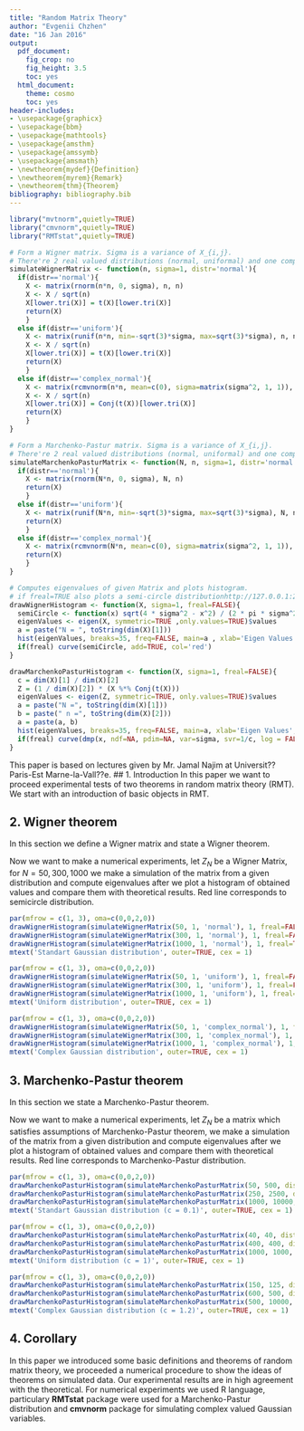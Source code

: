```yaml
---
title: "Random Matrix Theory"
author: "Evgenii Chzhen"
date: "16 Jan 2016"
output:
  pdf_document:
    fig_crop: no
    fig_height: 3.5
    toc: yes
  html_document:
    theme: cosmo
    toc: yes
header-includes:
- \usepackage{graphicx}
- \usepackage{bbm}
- \usepackage{mathtools}
- \usepackage{amsthm}
- \usepackage{amssymb}
- \usepackage{amsmath}
- \newtheorem{mydef}{Definition}
- \newtheorem{myrem}{Remark}
- \newtheorem{thm}{Theorem}
bibliography: bibliography.bib
---
```


```r
library("mvtnorm",quietly=TRUE)
library("cmvnorm",quietly=TRUE)
library("RMTstat",quietly=TRUE)

# Form a Wigner matrix. Sigma is a variance of X_{i,j}. 
# There're 2 real valued distributions (normal, uniformal) and one complex valued distribution (normal)
simulateWignerMatrix <- function(n, sigma=1, distr='normal'){
  if(distr=='normal'){
    X <- matrix(rnorm(n*n, 0, sigma), n, n)
    X <- X / sqrt(n)
    X[lower.tri(X)] = t(X)[lower.tri(X)]
    return(X)
    } 
  else if(distr=='uniform'){
    X <- matrix(runif(n*n, min=-sqrt(3)*sigma, max=sqrt(3)*sigma), n, n)
    X <- X / sqrt(n)
    X[lower.tri(X)] = t(X)[lower.tri(X)]
    return(X)
    }
  else if(distr=='complex_normal'){
    X <- matrix(rcmvnorm(n*n, mean=c(0), sigma=matrix(sigma^2, 1, 1)), n, n)
    X <- X / sqrt(n)
    X[lower.tri(X)] = Conj(t(X))[lower.tri(X)]
    return(X)
    }
}

# Form a Marchenko-Pastur matrix. Sigma is a variance of X_{i,j}. 
# There're 2 real valued distributions (normal, uniformal) and one complex valued distribution (normal)
simulateMarchenkoPasturMatrix <- function(N, n, sigma=1, distr='normal'){
  if(distr=='normal'){
    X <- matrix(rnorm(N*n, 0, sigma), N, n)
    return(X)
    } 
  else if(distr=='uniform'){
    X <- matrix(runif(N*n, min=-sqrt(3)*sigma, max=sqrt(3)*sigma), N, n)
    return(X)
    }
  else if(distr=='complex_normal'){
    X <- matrix(rcmvnorm(N*n, mean=c(0), sigma=matrix(sigma^2, 1, 1)), N, n)
    return(X)
    }
}

# Computes eigenvalues of given Matrix and plots histogram.
# if freal=TRUE also plots a semi-circle distributionhttp://127.0.0.1:27270/graphics/plot_zoom_png?width=956&height=480
drawWignerHistogram <- function(X, sigma=1, freal=FALSE){
  semiCircle <- function(x) sqrt(4 * sigma^2 - x^2) / (2 * pi * sigma^2)
  eigenValues <- eigen(X, symmetric=TRUE ,only.values=TRUE)$values
  a = paste("N = ", toString(dim(X)[1]))
  hist(eigenValues, breaks=35, freq=FALSE, main=a , xlab='Eigen Values', ylab='Density' )
  if(freal) curve(semiCircle, add=TRUE, col='red')
}

drawMarchenkoPasturHistogram <- function(X, sigma=1, freal=FALSE){
  c = dim(X)[1] / dim(X)[2]
  Z = (1 / dim(X)[2]) * (X %*% Conj(t(X)))
  eigenValues <- eigen(Z, symmetric=TRUE, only.values=TRUE)$values
  a = paste("N =", toString(dim(X)[1])) 
  b = paste(" n =", toString(dim(X)[2]))
  a = paste(a, b)
  hist(eigenValues, breaks=35, freq=FALSE, main=a, xlab='Eigen Values', ylab='Density' )
  if(freal) curve(dmp(x, ndf=NA, pdim=NA, var=sigma, svr=1/c, log = FALSE), n=1e4, add=TRUE, col='red')
}

```

This paper is based on lectures given by Mr. Jamal Najim at Universit?? Paris-Est Marne-la-Vall??e.
## 1. Introduction
In this paper we want to proceed experimental tests of two theorems in random matrix theory (RMT). We start with an introduction of basic objects in RMT. 

\begin{mydef}
Consider a symmetric (Hermitian) matrix $Z_{N}$ of $N\times N$ dimension, each element of the matrix $(Z_N)_{ij}$ is a random real (complex) valued variable. An empirical spectral measure of $Z_{N}$ is defined as
$$ \mathcal{L}_N(A) = \frac{1}{N}\sum\limits_{i=1}^N\delta_{\lambda_i}(A) = \frac{\#\{\textrm{eigenvalues of }Z_N\textrm{ in }A\}}{N}, \textrm{    for } A \subseteq \mathbb{R}. $$
\end{mydef}

\begin{myrem}
Since $Z_{N}$ is a symmetric (Hermitian) matrix, therefore by Spectral theorem there exist $\lambda_1, ..., \lambda_N \in \mathbb{R}$, where $\lambda_1, ..., \lambda_N$ are eigenvalues of matrix $Z_N$ counted with multiplicity.
\end{myrem}

\begin{myrem}
$\forall f \in \mathbb{C}_b(\mathbb{R})$ holds $\int f(x)\,\mathcal{L}_N(dx) = \frac{1}{N}\sum\limits_{i=1}^Nf(\lambda_i).$
\end{myrem}

## 2. Wigner theorem

In this section we define a Wigner matrix and state a Wigner theorem. 

\begin{mydef}
$Z_N$ is called a Wigner Matrix if $Z_N$ is a Hermitian matrix such that for all $i \leq j$ $(Z_N)_{ij} = \frac{Y_{ij}}{\sqrt{N}}$ where $Y_{ij}$ are i.i.d random variables with $\mathbb{E}Y_{ij} = 0$ and $VarY_{ij} = \sigma^2$.
\end{mydef}

\begin{mydef}
 Random variable $X$ has a semicircle distribution if its' probability density function is defined as it follows

$$ \mathbb{P}_{sc}(dx) = \frac{\sqrt{4\sigma^2 - x^2}}{2 \pi\sigma^2}\mathbbm{1}_{[-2\sigma,2\sigma]}(x)dx. $$
\end{mydef}

\begin{thm}
Let $Z_N$ be a Wigner Matrix and $\mathcal{L}_N$ is an empirical spectral measure of $Z_N$, therefore 
almost surely $$ \mathcal{L}_N \xrightarrow{\mathcal{D}}\mathbb{P}_{sc} $$.
\end{thm}

Now we want to make a numerical experiments, let $Z_N$ be a Wigner Matrix, for $N = 50, 300 ,1000$ we make a simulation of the matrix from a given distribution and compute eigenvalues after we plot a histogram of obtained values and compare them with theoretical results. Red line corresponds to semicircle distribution.

```r
par(mfrow = c(1, 3), oma=c(0,0,2,0))
drawWignerHistogram(simulateWignerMatrix(50, 1, 'normal'), 1, freal=FALSE)
drawWignerHistogram(simulateWignerMatrix(300, 1, 'normal'), 1, freal=FALSE)
drawWignerHistogram(simulateWignerMatrix(1000, 1, 'normal'), 1, freal=TRUE)
mtext('Standart Gaussian distribution', outer=TRUE, cex = 1)

par(mfrow = c(1, 3), oma=c(0,0,2,0))
drawWignerHistogram(simulateWignerMatrix(50, 1, 'uniform'), 1, freal=FALSE)
drawWignerHistogram(simulateWignerMatrix(300, 1, 'uniform'), 1, freal=FALSE)
drawWignerHistogram(simulateWignerMatrix(1000, 1, 'uniform'), 1, freal=TRUE)
mtext('Uniform distribution', outer=TRUE, cex = 1)

par(mfrow = c(1, 3), oma=c(0,0,2,0))
drawWignerHistogram(simulateWignerMatrix(50, 1, 'complex_normal'), 1, freal=FALSE)
drawWignerHistogram(simulateWignerMatrix(300, 1, 'complex_normal'), 1, freal=FALSE)
drawWignerHistogram(simulateWignerMatrix(1000, 1, 'complex_normal'), 1, freal=TRUE)
mtext('Complex Gaussian distribution', outer=TRUE, cex = 1)
```


## 3. Marchenko-Pastur theorem

In this section we state a Marchenko-Pastur theorem.

\begin{mydef}
For $c > 0$ a distribution of Marchenko-Pastur is defined as
$$\mathbb{P}_{MP}(dx) = 
\begin{cases} \frac{\sqrt{(\lambda^+-x)(x-\lambda^-)}}{2\pi x\sigma^2c}\mathbbm{1}_{[\lambda^-,\lambda^+]}(x)dx, & \textrm{if } 0 < c \leq 1 \\ 
(1-\frac{1}{c})\delta_0(dx) + \frac{\sqrt{(\lambda^+-x)(x-\lambda^-)}}{2\pi x\sigma^2c}\mathbbm{1}_{[\lambda^-,\lambda^+]}(x)dx, & \textrm{if } c>1 \end{cases},$$
where $\lambda^+ = \sigma^2(1+\sqrt{c})^2$ and $\lambda^- = \sigma^2(1-\sqrt{c})^2$. 
\end{mydef}

\begin{thm}
Let $Z_N = \frac{1}{n}X_NX_N^*$, where $X_N$ is a matrix of dimension $N\times n$ and $(X_{ij})_{ij}$ are i.i.d. random variables such that $\mathbb{E}X_{ij} = 0$ and $Var X_{ij} = \sigma^2$. Let $\mathcal{L}_N$ be an empirical spectral measure of $Z_N$. If $\frac{N}{n} \rightarrow c > 0$ therefore almost surely
$$ \mathcal{L}_N \xrightarrow{\mathcal{D}}\mathbb{P}_{MC}, $$
where $\mathbb{P}_{MC}$ is a Marchenko-Pastur distribution with parameters $c, \sigma^2$.
\end{thm}

\begin{myrem}
Assume that $c > 1$ then for large enough $N, n$ we have $N > n$ since $rank(Z_N) = min\{N, n\}$ we will have $N - n = n(c - 1)$ zero eigenvalues.
Since $\mathcal{L}_N = \frac{1}{N}\sum\limits_{i=1}^N\delta_{\lambda_i}$ we can observe that in the limiting measure there will be a mass of $\frac{n(c - 1)}{N} = (1-\frac{1}{c})$ at $0$ point.
\end{myrem}

Now we want to make a numerical experiments, let $Z_N$ be a matrix which satisfies assumptions of Marchenko-Pastur theorem, we make a simulation of the matrix from a given distribution and compute eigenvalues after we plot a histogram of obtained values and compare them with theoretical results. Red line corresponds to Marchenko-Pastur distribution.

```r
par(mfrow = c(1, 3), oma=c(0,0,2,0))
drawMarchenkoPasturHistogram(simulateMarchenkoPasturMatrix(50, 500, distr='normal'), freal=FALSE)
drawMarchenkoPasturHistogram(simulateMarchenkoPasturMatrix(250, 2500, distr='normal'), freal=FALSE)
drawMarchenkoPasturHistogram(simulateMarchenkoPasturMatrix(1000, 10000, distr='normal'), freal=TRUE)
mtext('Standart Gaussian distribution (c = 0.1)', outer=TRUE, cex = 1)

par(mfrow = c(1, 3), oma=c(0,0,2,0))
drawMarchenkoPasturHistogram(simulateMarchenkoPasturMatrix(40, 40, distr='uniform'), freal=FALSE)
drawMarchenkoPasturHistogram(simulateMarchenkoPasturMatrix(400, 400, distr='uniform'), freal=FALSE)
drawMarchenkoPasturHistogram(simulateMarchenkoPasturMatrix(1000, 1000, distr='uniform'), freal=TRUE)
mtext('Uniform distribution (c = 1)', outer=TRUE, cex = 1)

par(mfrow = c(1, 3), oma=c(0,0,2,0))
drawMarchenkoPasturHistogram(simulateMarchenkoPasturMatrix(150, 125, distr='complex_normal'), freal=FALSE)
drawMarchenkoPasturHistogram(simulateMarchenkoPasturMatrix(600, 500, distr='complex_normal'), freal=FALSE)
drawMarchenkoPasturHistogram(simulateMarchenkoPasturMatrix(500, 10000, distr='complex_normal'), freal=TRUE)
mtext('Complex Gaussian distribution (c = 1.2)', outer=TRUE, cex = 1)
```

## 4. Corollary

In this paper we introduced some basic definitions and theorems of random matrix theory, we proceeded a numerical procedure to show the ideas of theorems on simulated data. Our experimental results are in high agreement with the theoretical. For numerical experiments we used R language, particulary **RMTstat** package were used for a Marchenko-Pastur distribution and **cmvnorm** package for simulating complex valued Gaussian variables.

